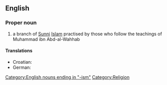 {{wikipedia}}
==English==
===Proper noun===
{{en-noun|-}}
# a branch of [[Sunni]] [[Islam]] practised by those who follow the teachings of Muhammad ibn Abd-al-Wahhab
====Translations====
* Croatian: {{t-|hr|vahabizam|m}}
* German: {{t-|de|Wahhabismus|m}}

[[Category:English nouns ending in "-ism"]]
[[Category:Religion]]